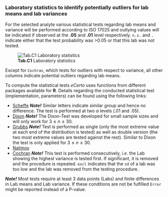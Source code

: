 ### Laboratory statistics to identify potentially outliers for lab means and lab variances

For the selected analyte various statistical tests regarding lab means and variance will be performed according to ISO 17025 
and outlying values will be indicated if observed at the **.05** and **.01** level respectively. 
`n.s.` and `.` indicate either that the test probability was >0.05 or that this lab was not tested.

![**Tab.C1** Laboratory statistics](fig/C_Modul_Tab1.png)

Except for `Cochran`, which tests for outliers with respect to variance, all other columns indicate potential outliers regarding lab means.

To compute the statistical tests *eCerto* uses functions from different packages available for **R**. 
Details regarding the conducted statistical test (implementation, parameters) can be found using the following links:
  
* <a href="https://rdrr.io/cran/agricolae/man/scheffe.test.html" target="_blank" rel="noopener noreferrer">Scheffe</a> 
***Note!*** Similar letters indicate similar group and hence no difference. The test is performed at two $\alpha$ levels (.01 and .05).
* <a href="https://rdrr.io/cran/outliers/man/dixon.test.html" target="_blank" rel="noopener noreferrer">Dixon</a>
***Note!*** The Dixon-Test was developed for small sample sizes and will only work for $3 \le n \le 30$.
* <a href="https://rdrr.io/cran/outliers/man/grubbs.test.html" target="_blank" rel="noopener noreferrer">Grubbs</a>
***Note!*** Test is performed as single (only the most extreme value at each end of the distribution is tested) 
as well as double version (the two most extreme values are tested against the rest). Similar to Dixon the test is only 
applied for $3 \le n \le 30$.
* <a href="http://www.statistics4u.info/fundstat_germ/ee_nalimov_outliertest.html" target="_blank" rel="noopener noreferrer">Nalimov</a>
* <a href="https://rdrr.io/cran/outliers/man/cochran.test.html" target="_blank" rel="noopener noreferrer">Cochran</a> 
***Note!*** This test is performed consecutively, *i.e.* the Lab showing the highest variance is tested first. 
If significant, it is removed and the procedure is repeated. 
`excl` indicates that the `sd` of a lab was too low and the lab was removed from the testing procedure.

***Note!***
Most tests require at least 3 data points (Labs) and finite differences in Lab means and Lab variance.
If these conditions are not be fulfilled `Error` might be reported instead of a P-value.
